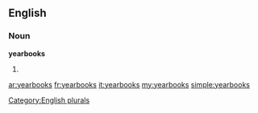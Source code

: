==English==

===Noun===
'''yearbooks'''

# {{plural of|[[yearbook]]}}

[[Category:English plurals]]

[[ar:yearbooks]]
[[fr:yearbooks]]
[[it:yearbooks]]
[[my:yearbooks]]
[[simple:yearbooks]]